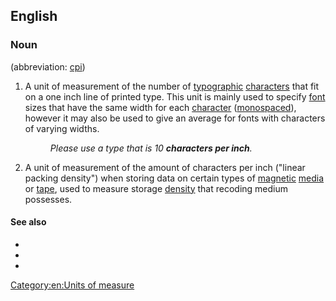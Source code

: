 ==English==

===Noun===
{{head|en|noun|head=[[characters]] [[per]] [[inch]]}} (abbreviation: [[cpi]])

# {{label|en|design|typography}} A unit of measurement of the number of [[typographic]] [[characters]] that fit on a one inch line of printed type. This unit is mainly used to specify [[font]] sizes that have the same width for each [[character]] ([[monospaced]]), however it may also be used to give an average for fonts with characters of varying widths.
#: ''Please use a type that is 10 '''characters per inch'''.''
# {{label|en|electronic media}} A unit of measurement of the amount of characters per inch ("linear packing density") when storing data on certain types of [[magnetic]] [[media]] or [[tape]], used to measure storage [[density]] that recoding medium possesses.

====See also====
* {{l|en|dpi}}
* {{l|en|ppi}}
* {{l|en|pitch}}

[[Category:en:Units of measure]]